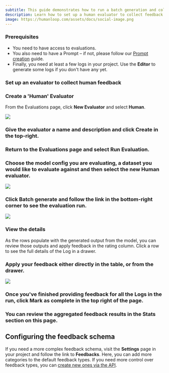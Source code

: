 ```yaml
---
subtitle: This guide demonstrates how to run a batch generation and collect manual human feedback.
description: Learn how to set up a human evaluator to collect feedback on the output of your model.
image: https://humanloop.com/assets/docs/social-image.png
---
```


### Prerequisites

- You need to have access to evaluations.
- You also need to have a Prompt – if not, please follow our [Prompt creation](./create-prompt) guide.
- Finally, you need at least a few logs in your project. Use the **Editor** to generate some logs if you don't have any yet.

### Set up an evaluator to collect human feedback

<Steps>

### Create a 'Human' Evaluator

From the Evaluations page, click **New Evaluator** and select **Human**.

<img src="../../../assets/images/e821a8f-image.png" />

### Give the evaluator a name and description and click **Create** in the top-right.

### Return to the **Evaluations** page and select **Run Evaluation**.

### Choose the model config you are evaluating, a dataset you would like to evaluate against and then select the new Human evaluator.

<img src="../../../assets/images/438c4ca-image.png" />

### Click **Batch generate** and follow the link in the bottom-right corner to see the evaluation run.

<img src="../../../assets/images/3d438cd-image.png" />

### View the details

As the rows populate with the generated output from the model, you can review those outputs and apply feedback in the rating column. Click a row to see the full details of the Log in a drawer.

### Apply your feedback either directly in the table, or from the drawer.

<img src="../../../assets/images/1e7f3d7-image.png" />

### Once you've finished providing feedback for all the Logs in the run, click **Mark as complete** in the top right of the page.

### You can review the aggregated feedback results in the **Stats** section on this page.

</Steps>

## Configuring the feedback schema

If you need a more complex feedback schema, visit the **Settings** page in your project and follow the link to **Feedbacks**. Here, you can add more categories to the default feedback types. If you need more control over feedback types, you can [create new ones via the API](/api-reference/projects/createfeedbacktype).
